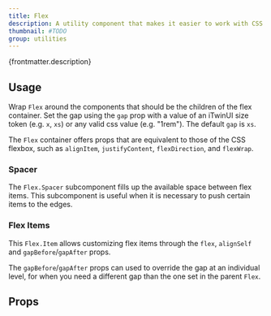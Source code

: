 ```yaml
---
title: Flex
description: A utility component that makes it easier to work with CSS flexbox and iTwinUI design tokens.
thumbnail: #TODO
group: utilities
---
```


<p>{frontmatter.description}</p>

## Usage

Wrap `Flex` around the components that should be the children of the flex container. Set the gap using the `gap` prop with a value of an iTwinUI size token (e.g. `x`, `xs`) or any valid css value (e.g. "1rem"). The default `gap` is `xs`.

<LiveExample src='Flex.main.jsx'>
  <AllExamples.FlexMainExample client:load />
</LiveExample>

The `Flex` container offers props that are equivalent to those of the CSS flexbox, such as `alignItem`, `justifyContent`, `flexDirection`, and `flexWrap`.

### Spacer

The `Flex.Spacer` subcomponent fills up the available space between flex items. This subcomponent is useful when it is necessary to push certain items to the edges.

<LiveExample src='Flex.spacer.jsx'>
  <AllExamples.FlexSpacerExample client:load />
</LiveExample>

### Flex Items

This `Flex.Item` allows customizing flex items through the `flex`, `alignSelf` and `gapBefore`/`gapAfter` props.

<LiveExample src='Flex.flexItems.jsx'>
  <AllExamples.FlexWithFlexItemsExample client:load />
</LiveExample>

The `gapBefore`/`gapAfter` props can used to override the gap at an individual level, for when you need a different gap than the one set in the parent `Flex`.

<LiveExample src='Flex.individualGaps.jsx'>
  <AllExamples.FlexWithIndividualGapsExample client:load />
</LiveExample>

## Props

<PropsTable path='@itwin/itwinui-react/esm/core/Flex/Flex.d.ts' />

